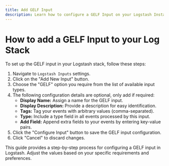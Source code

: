 ```yaml
---
title: Add GELF Input
description: Learn how to configure a GELF Input on your Logstash Instance
---
```


# How to add a GELF Input to your Log Stack

To set up the GELF input in your Logstash stack, follow these steps:

1. Navigate to `Logstash Inputs` settings.
2. Click on the "Add New Input" button.
3. Choose the "GELF" option you require from the list of available input types.
4. The following configuration details are optional, only add if required:
   - **Display Name:** Assign a name for the GELF input.
   - **Display Description:** Provide a description for easy identification.
   - **Tags:** Tag your events with arbitrary values (comma-separated).
   - **Type:** Include a type field in all events processed by this input.
   - **Add Field:** Append extra fields to your events by entering key-value pairs.
5. Click the "Configure Input" button to save the GELF input configuration.
6. Click "Cancel" to discard changes.

This guide provides a step-by-step process for configuring a GELF input in Logstash. 
Adjust the values based on your specific requirements and preferences.